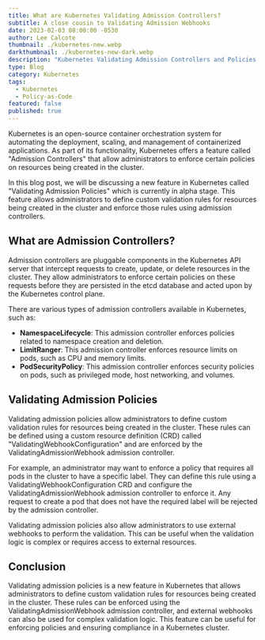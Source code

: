 ```yaml
---
title: What are Kubernetes Validating Admission Controllers?
subtitle: A close cousin to Validating Admission Webhooks
date: 2023-02-03 08:00:00 -0530
author: Lee Calcote
thumbnail: ./kubernetes-new.webp
darkthumbnail: ./kubernetes-new-dark.webp
description: "Kubernetes Validating Admission Controllers and Policies use the Common Expression Language (CEL) to offer a declarative, in-process alternative to Validating Admission Webhooks."
type: Blog
category: Kubernetes
tags:
  - Kubernetes
  - Policy-as-Code
featured: false
published: true
---
```



<BlogWrapper>

Kubernetes is an open-source container orchestration system for automating the deployment, scaling, and management of containerized applications. As part of its functionality, Kubernetes offers a feature called "Admission Controllers" that allow administrators to enforce certain policies on resources being created in the cluster.

In this blog post, we will be discussing a new feature in Kubernetes called "Validating Admission Policies" which is currently in alpha stage. This feature allows administrators to define custom validation rules for resources being created in the cluster and enforce those rules using admission controllers.

## What are Admission Controllers?

Admission controllers are pluggable components in the Kubernetes API server that intercept requests to create, update, or delete resources in the cluster. They allow administrators to enforce certain policies on these requests before they are persisted in the etcd database and acted upon by the Kubernetes control plane.

There are various types of admission controllers available in Kubernetes, such as:

- **NamespaceLifecycle**: This admission controller enforces policies related to namespace creation and deletion.
- **LimitRanger**: This admission controller enforces resource limits on pods, such as CPU and memory limits.
- **PodSecurityPolicy**: This admission controller enforces security policies on pods, such as privileged mode, host networking, and volumes.

## Validating Admission Policies

Validating admission policies allow administrators to define custom validation rules for resources being created in the cluster. These rules can be defined using a custom resource definition (CRD) called "ValidatingWebhookConfiguration" and are enforced by the ValidatingAdmissionWebhook admission controller.

For example, an administrator may want to enforce a policy that requires all pods in the cluster to have a specific label. They can define this rule using a ValidatingWebhookConfiguration CRD and configure the ValidatingAdmissionWebhook admission controller to enforce it. Any request to create a pod that does not have the required label will be rejected by the admission controller.

Validating admission policies also allow administrators to use external webhooks to perform the validation. This can be useful when the validation logic is complex or requires access to external resources.

## Conclusion

Validating admission policies is a new feature in Kubernetes that allows administrators to define custom validation rules for resources being created in the cluster. These rules can be enforced using the ValidatingAdmissionWebhook admission controller, and external webhooks can also be used for complex validation logic. This feature can be useful for enforcing policies and ensuring compliance in a Kubernetes cluster.

</BlogWrapper>
